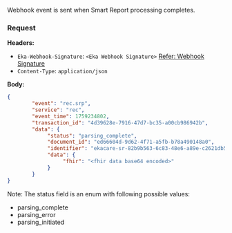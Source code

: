 Webhook event is sent when Smart Report processing completes.
### Request
**Headers:**

- `Eka-Webhook-Signature`: `<Eka Webhook Signature>`  [Refer: Webhook Signature](/api-reference/connect/webhooks/webhook-signature)
- `Content-Type`: `application/json`

**Body:**

```json
{
        "event": "rec.srp",
        "service": "rec",
        "event_time": 1759234802,
        "transaction_id": "4d39628e-7916-47d7-bc35-a00cb986942b",
        "data": {
             "status": "parsing_complete",
             "document_id": "ed66604d-9d62-4f71-a5fb-b78a490148a0",
             "identifier": "ekacare-sr-82b9b563-6c83-48e6-a89e-c2621db5599a",
             "data": {
                  "fhir": "<fhir data base64 encoded>"
             }
        }
}
```

Note: The status field is an enum with following possible values:
 - parsing_complete
 - parsing_error
 - parsing_initiated